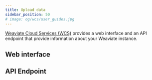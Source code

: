 ```yaml
---
title: Upload data
sidebar_position: 50
# image: og/wcs/user_guides.jpg
---
```


[Weaviate Cloud Services (WCS)](https://console.weaviate.cloud/) provides a web interface and an API endpoint that provide information about your Weaviate instance. 

## Web interface



## API Endpoint
